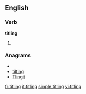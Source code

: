 
==English==

===Verb===
'''titling'''

# {{present participle of|[[title]]}}

===Anagrams===
* {{alphagram|giilntt}}
* [[tilting#English|tilting]]
* [[Tlingit#English|Tlingit]]

[[fr:titling]]
[[it:titling]]
[[simple:titling]]
[[vi:titling]]